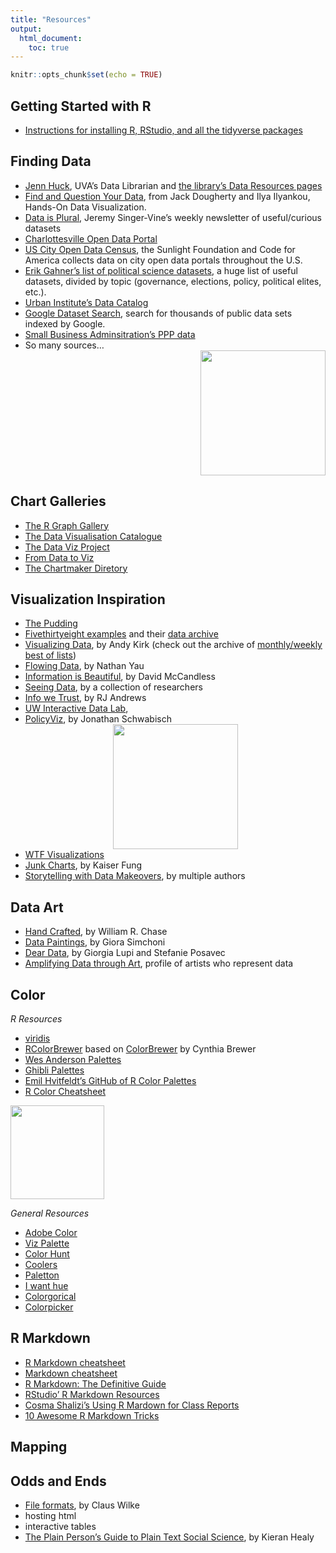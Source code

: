 ```yaml
---
title: "Resources"
output: 
  html_document:
    toc: true
---
```


```r
knitr::opts_chunk$set(echo = TRUE)
```

## Getting Started with R

* [Instructions for installing R, RStudio, and all the tidyverse packages](../install/)

## Finding Data

* [Jenn Huck](https://data.library.virginia.edu/jennifer-huck/), UVA's Data Librarian and [the library's Data Resources pages](https://data.library.virginia.edu/datasources/)
* [Find and Question Your Data](https://handsondataviz.org/find.html), from Jack Dougherty and Ilya Ilyankou, Hands-On Data Visualization.
* [Data is Plural](https://www.data-is-plural.com/), Jeremy Singer-Vine's weekly newsletter of useful/curious datasets
* [Charlottesville Open Data Portal](https://opendata.charlottesville.org/)
* [US City Open Data Census](http://us-cities.survey.okfn.org/), the Sunlight Foundation and Code for America collects data on city open data portals throughout the U.S.
* [Erik Gahner’s list of political science datasets](https://github.com/erikgahner/PolData), a huge list of useful datasets, divided by topic (governance, elections, policy, political elites, etc.).
* [Urban Institute's Data Catalog](https://datacatalog.urban.org/search/type/dataset)
* [Google Dataset Search](https://datasetsearch.research.google.com/), search for thousands of public data sets indexed by Google.
* [Small Business Adminsitration's PPP data](https://www.sba.gov/funding-programs/loans/covid-19-relief-options/paycheck-protection-program/ppp-data)
* So many sources... <div style="text-align:right;"><img src="https://media.giphy.com/media/xT9C25UNTwfZuk85WP/giphy.gif" width="200" style="display: inline-block; margin: 0"></div>

## Chart Galleries

* [The R Graph Gallery](https://www.r-graph-gallery.com/)
* [The Data Visualisation Catalogue](https://datavizcatalogue.com/)
* [The Data Viz Project](https://datavizproject.com/)
* [From Data to Viz](https://www.data-to-viz.com/)
* [The Chartmaker Diretory](http://chartmaker.visualisingdata.com/)


## Visualization Inspiration

* [The Pudding](https://pudding.cool/)
* [Fivethirtyeight examples](https://fivethirtyeight.com/features/the-40-weirdest-and-best-charts-we-made-in-2020/) and their [data archive](https://data.fivethirtyeight.com/)
* [Visualizing Data](https://www.visualisingdata.com/), by Andy Kirk (check out the archive of [monthly/weekly best of lists](https://www.visualisingdata.com/2021/06/best-of-the-visualisation-web-april-2021/))
* [Flowing Data](https://flowingdata.com/), by Nathan Yau
* [Information is Beautiful](https://informationisbeautiful.net/), by David McCandless
* [Seeing Data](http://seeingdata.org/), by a collection of researchers
* [Info we Trust](https://infowetrust.com/essays), by RJ Andrews
* [UW Interactive Data Lab](https://idl.cs.washington.edu/),
* [PolicyViz](https://policyviz.com/), by Jonathan Schwabisch 
<div style="text-align:center;"><img src="https://media.giphy.com/media/1ylNn0FjtfzCHmxqky/giphy.gif" width="200"></div>

* [WTF Visualizations](https://viz.wtf/)
* [Junk Charts](https://junkcharts.typepad.com/), by Kaiser Fung
* [Storytelling with Data Makeovers](https://www.storytellingwithdata.com/makeovers), by multiple authors


## Data Art

* [Hand Crafted](https://www.williamrchase.com/work/), by William R. Chase
* [Data Paintings](http://giorasimchoni.com/2017/07/30/2017-07-30-data-paintings-the-kandinsky-package), by Giora Simchoni
* [Dear Data](https://www.dear-data.com/theproject), by Giorgia Lupi and Stefanie Posavec
* [Amplifying Data through Art](https://www.hakaimagazine.com/article-short/amplifying-data-through-art/), profile of artists who represent data

## Color

*R Resources*

* [viridis](https://cran.r-project.org/web/packages/viridis/vignettes/intro-to-viridis.html)
* [RColorBrewer](https://renenyffenegger.ch/notes/development/languages/R/packages/RColorBrewer/index) based on [ColorBrewer](https://colorbrewer2.org/#type=sequential&scheme=BuGn&n=3) by Cynthia Brewer
* [Wes Anderson Palettes](https://github.com/karthik/wesanderson)
* [Ghibli Palettes](https://github.com/ewenme/ghibli)
* [Emil Hvitfeldt's GitHub of R Color Palettes](https://github.com/EmilHvitfeldt/r-color-palettes)
* [R Color Cheatsheet](https://www.nceas.ucsb.edu/sites/default/files/2020-04/colorPaletteCheatsheet.pdf)

<div style="text-align:left;"><img src="https://media.giphy.com/media/ieK8pZKcJMo0fWUXC2/giphy.gif" width="150"></div> 
*General Resources*

* [Adobe Color](https://color.adobe.com/create/color-wheel)
* [Viz Palette](https://projects.susielu.com/viz-palette)
* [Color Hunt](https://colorhunt.co/)
* [Coolers](https://coolors.co/)
* [Paletton](https://paletton.com/#uid=1000u0kllllaFw0g0qFqFg0w0aF)
* [I want hue](https://medialab.github.io/iwanthue/)
* [Colorgorical](http://vrl.cs.brown.edu/color)
* [Colorpicker](https://tristen.ca/hcl-picker/#/hlc/6/1/15534C/E2E062)



## R Markdown

* [R Markdown cheatsheet](https://www.rstudio.com/wp-content/uploads/2015/02/rmarkdown-cheatsheet.pdf)
* [Markdown cheatsheet](https://packetlife.net/media/library/16/Markdown.pdf)
* [R Markdown: The Definitive Guide](https://bookdown.org/yihui/rmarkdown/)
* [RStudio' R Markdown Resources](https://rmarkdown.rstudio.com/)
* [Cosma Shalizi's Using R Mardown for Class Reports](http://stat.cmu.edu/~cshalizi/rmarkdown/)
* [10 Awesome R Markdown Tricks](https://towardsdatascience.com/ten-awesome-r-markdown-tricks-56ef6d41098)

## Mapping


## Odds and Ends

* [File formats](https://clauswilke.com/dataviz/image-file-formats.html), by Claus Wilke
* hosting html
* interactive tables
* [The Plain Person’s Guide to Plain Text Social Science](https://plain-text.co/index.html#introduction), by Kieran Healy 